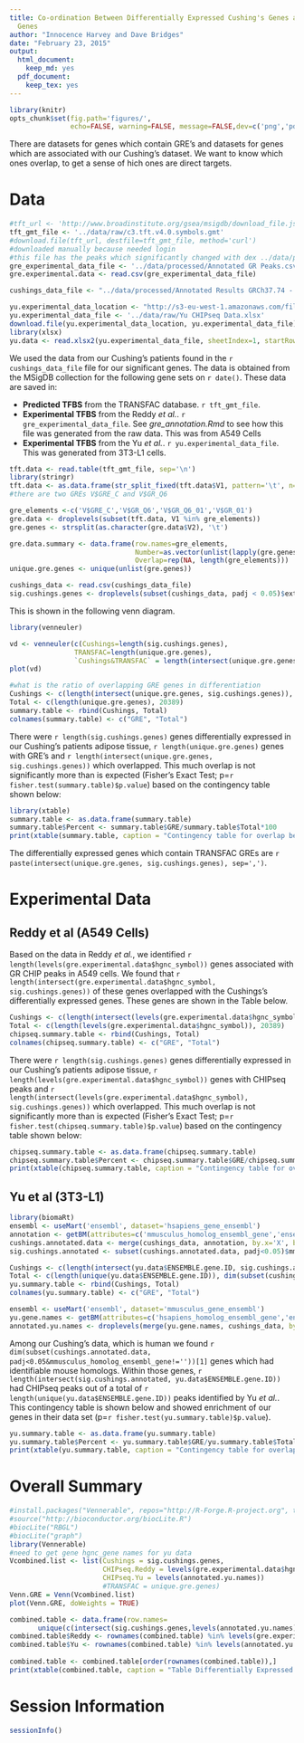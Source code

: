 ```yaml
---
title: Co-ordination Between Differentially Expressed Cushing's Genes and GRE Containing
  Genes
author: "Innocence Harvey and Dave Bridges"
date: "February 23, 2015"
output:
  html_document:
    keep_md: yes
  pdf_document:
    keep_tex: yes
---
```


```r
library(knitr)
opts_chunk$set(fig.path='figures/',
               echo=FALSE, warning=FALSE, message=FALSE,dev=c('png','pdf'))
```


There are datasets for genes which contain GRE's and datasets for genes which are associated with our Cushing's dataset.  We want to know which ones overlap, to get a sense of hich ones are direct targets.

# Data#

```r
#tft_url <- 'http://www.broadinstitute.org/gsea/msigdb/download_file.jsp?filePath=/resources/msigdb/4.0/c3.tft.v4.0.symbols.gmt'
tft_gmt_file <- '../data/raw/c3.tft.v4.0.symbols.gmt'
#download.file(tft_url, destfile=tft_gmt_file, method='curl')
#downloaded manually because needed login
#this file has the peaks which significantly changed with dex ../data/processed/Annotated GR Peaks - Significantly Changed.csv
gre_experimental_data_file <- '../data/processed/Annotated GR Peaks.csv'
gre.experimental.data <- read.csv(gre_experimental_data_file)

cushings_data_file <- "../data/processed/Annotated Results GRCh37.74 - Cushing.csv"

yu.experimental_data_location <- "http://s3-eu-west-1.amazonaws.com/files.figshare.com/404762/Dataset_S1.xls"
yu.experimental_data_file <- '../data/raw/Yu CHIPseq Data.xlsx'
download.file(yu.experimental_data_location, yu.experimental_data_file)
library(xlsx)
yu.data <- read.xlsx2(yu.experimental_data_file, sheetIndex=1, startRow=2)
```

We used the data from our Cushing's patients found in the `r cushings_data_file` file for our significant genes.  The data is obtained from the MSigDB collection for the following gene sets on `r date()`.  These data are saved in:

* **Predicted TFBS** from the TRANSFAC database.  `r tft_gmt_file`.
* **Experimental TFBS**  from the Reddy *et al.*.  `r gre_experimental_data_file`.  See *gre_annotation.Rmd* to see how this file was generated from the raw data.  This was from A549 Cells
* **Experimental TFBS** from the Yu *et al.*.  `r yu.experimental_data_file`.  This was generated from 3T3-L1 cells.

```r
tft.data <- read.table(tft_gmt_file, sep='\n')
library(stringr)
tft.data <- as.data.frame(str_split_fixed(tft.data$V1, pattern='\t', n=2))
#there are two GREs V$GRE_C and V$GR_Q6

gre_elements <-c('V$GRE_C','V$GR_Q6','V$GR_Q6_01','V$GR_01')
gre.data <- droplevels(subset(tft.data, V1 %in% gre_elements))
gre.genes <- strsplit(as.character(gre.data$V2), '\t')

gre.data.summary <- data.frame(row.names=gre_elements, 
                               Number=as.vector(unlist(lapply(gre.genes, length))),
                               Overlap=rep(NA, length(gre_elements)))
unique.gre.genes <- unique(unlist(gre.genes))

cushings_data <- read.csv(cushings_data_file)
sig.cushings.genes <- droplevels(subset(cushings_data, padj < 0.05)$external_gene_id)
```

This is shown in the following venn diagram.  

```r


library(venneuler)

vd <- venneuler(c(Cushings=length(sig.cushings.genes),
                TRANSFAC=length(unique.gre.genes),
                `Cushings&TRANSFAC` = length(intersect(unique.gre.genes, sig.cushings.genes))))
plot(vd)

#what is the ratio of overlapping GRE genes in differentiation
Cushings <- c(length(intersect(unique.gre.genes, sig.cushings.genes)), length(sig.cushings.genes))
Total <- c(length(unique.gre.genes), 20389)
summary.table <- rbind(Cushings, Total)
colnames(summary.table) <- c("GRE", "Total")
```

There were `r length(sig.cushings.genes)` genes differentially expressed in our Cushing's patients adipose tissue, `r length(unique.gre.genes)` genes with GRE's and `r length(intersect(unique.gre.genes, sig.cushings.genes))` which overlapped. This much overlap is not significantly more than is expected (Fisher's Exact Test; p=`r fisher.test(summary.table)$p.value`) based on the contingency table shown below:

```r
library(xtable)
summary.table <- as.data.frame(summary.table)
summary.table$Percent <- summary.table$GRE/summary.table$Total*100
print(xtable(summary.table, caption = "Contingency table for overlap between GRE's and Cushing's Dependent Differentially Expressed Genes", label="tab:overlap-contingency", digits=c(0,0,0,2)), type='html')
```

The differentially expressed genes which contain TRANSFAC GREs are `r paste(intersect(unique.gre.genes, sig.cushings.genes), sep=',')`.

# Experimental Data

## Reddy et al (A549 Cells)

Based on the data in Reddy *et al.*, we identified `r length(levels(gre.experimental.data$hgnc_symbol))` genes associated with GR CHIP peaks in A549 cells.  We found that `r length(intersect(gre.experimental.data$hgnc_symbol, sig.cushings.genes))` of these genes overlapped with the Cushings's differentially expressed genes.  These genes are shown in the Table below. 


```r
Cushings <- c(length(intersect(levels(gre.experimental.data$hgnc_symbol), sig.cushings.genes)), length(sig.cushings.genes))
Total <- c(length(levels(gre.experimental.data$hgnc_symbol)), 20389)
chipseq.summary.table <- rbind(Cushings, Total)
colnames(chipseq.summary.table) <- c("GRE", "Total")
```
There were `r length(sig.cushings.genes)` genes differentially expressed in our Cushing's patients adipose tissue, `r length(levels(gre.experimental.data$hgnc_symbol))` genes with CHIPseq peaks and `r length(intersect(levels(gre.experimental.data$hgnc_symbol), sig.cushings.genes))` which overlapped. This much overlap is not significantly more than is expected (Fisher's Exact Test; p=`r fisher.test(chipseq.summary.table)$p.value`) based on the contingency table shown below:

```r
chipseq.summary.table <- as.data.frame(chipseq.summary.table)
chipseq.summary.table$Percent <- chipseq.summary.table$GRE/chipseq.summary.table$Total*100
print(xtable(chipseq.summary.table, caption = "Contingency table for overlap between CHIPseq peaks from Reddy et al and Cushing's Dependent Differentially Expressed Genes", label="tab:overlap-contingency", digits=c(0,0,0,2)), type='html')
```

## Yu et al (3T3-L1)

```r
library(biomaRt)
ensembl <- useMart('ensembl', dataset='hsapiens_gene_ensembl')
annotation <- getBM(attributes=c('mmusculus_homolog_ensembl_gene','ensembl_gene_id'), filters='ensembl_gene_id', values=cushings_data$X, mart=ensembl)
cushings.annotated.data <- merge(cushings_data, annotation, by.x='X', by.y='ensembl_gene_id')
sig.cushings.annotated <- subset(cushings.annotated.data, padj<0.05)$mmusculus_homolog_ensembl_gene

Cushings <- c(length(intersect(yu.data$ENSEMBLE.gene.ID, sig.cushings.annotated)), dim(subset(cushings.annotated.data, padj<0.05&mmusculus_homolog_ensembl_gene!=''))[1])
Total <- c(length(unique(yu.data$ENSEMBLE.gene.ID)), dim(subset(cushings.annotated.data, mmusculus_homolog_ensembl_gene!=''))[1])
yu.summary.table <- rbind(Cushings, Total)
colnames(yu.summary.table) <- c("GRE", "Total")

ensembl <- useMart('ensembl', dataset='mmusculus_gene_ensembl')
yu.gene.names <- getBM(attributes=c('hsapiens_homolog_ensembl_gene','ensembl_gene_id'),filters='ensembl_gene_id', values=yu.data$ENSEMBLE.gene.ID, mart=ensembl)
annotated.yu.names <- droplevels(merge(yu.gene.names, cushings_data, by.x='hsapiens_homolog_ensembl_gene', by.y='X'))[,'external_gene_id']
```

Among our Cushing's data, which is human we found  `r dim(subset(cushings.annotated.data, padj<0.05&mmusculus_homolog_ensembl_gene!=''))[1]` genes which had identifiable mouse homologs.  Within those genes, `r length(intersect(sig.cushings.annotated, yu.data$ENSEMBLE.gene.ID))` had CHIPseq peaks out of a total of `r length(unique(yu.data$ENSEMBLE.gene.ID))` peaks identified by Yu *et al.*.  This contingency table is shown below and showed enrichment of our genes in their data set (p=`r fisher.test(yu.summary.table)$p.value`).


```r
yu.summary.table <- as.data.frame(yu.summary.table)
yu.summary.table$Percent <- yu.summary.table$GRE/yu.summary.table$Total*100
print(xtable(yu.summary.table, caption = "Contingency table for overlap between CHIPseq peaks from Yu et al and Cushing's Dependent Differentially Expressed Genes", digits=c(0,0,0,2)), type='html')
```


# Overall Summary

```r
#install.packages("Vennerable", repos="http://R-Forge.R-project.org", type='source')
#source("http://bioconductor.org/biocLite.R")
#biocLite("RBGL")
#biocLite("graph")
library(Vennerable)
#need to get gene hgnc_gene names for yu data
Vcombined.list <- list(Cushings = sig.cushings.genes, 
                       CHIPseq.Reddy = levels(gre.experimental.data$hgnc_symbol), 
                       CHIPseq.Yu = levels(annotated.yu.names)) 
                       #TRANSFAC = unique.gre.genes)
Venn.GRE = Venn(Vcombined.list)
plot(Venn.GRE, doWeights = TRUE)
```

```r
combined.table <- data.frame(row.names=
       unique(c(intersect(sig.cushings.genes,levels(annotated.yu.names)), intersect(sig.cushings.genes,levels(gre.experimental.data$hgnc_symbol)))))
combined.table$Reddy <- rownames(combined.table) %in% levels(gre.experimental.data$hgnc_symbol)
combined.table$Yu <- rownames(combined.table) %in% levels(annotated.yu.names)
  
combined.table <- combined.table[order(rownames(combined.table)),]
print(xtable(combined.table, caption = "Table Differentially Expressed Genes with CHIP Peaks Identified by each Paper"), type='html')
```


# Session Information
```r
sessionInfo()
```
